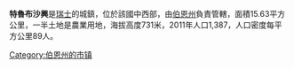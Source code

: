 '''特魯布沙興'''是[[瑞士|瑞士]]的城鎮，位於該國中西部，由[[伯恩州|伯恩州]]負責管轄，面積15.63平方公里，一半土地是農業用地，海拔高度731米，2011年人口1,387，人口密度每平方公里89人。

{{Switzerland-geo-stub}}
[[Category:伯恩州的市镇|Category:伯恩州的市镇]]